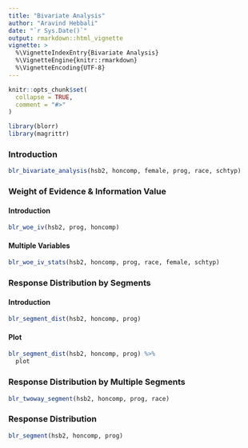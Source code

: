 ```yaml
---
title: "Bivariate Analysis"
author: "Aravind Hebbali"
date: "`r Sys.Date()`"
output: rmarkdown::html_vignette
vignette: >
  %\VignetteIndexEntry{Bivariate Analysis}
  %\VignetteEngine{knitr::rmarkdown}
  %\VignetteEncoding{UTF-8}
---
```


```r
knitr::opts_chunk$set(
  collapse = TRUE,
  comment = "#>"
)
```

```r
library(blorr)
library(magrittr)
```

### Introduction

```r
blr_bivariate_analysis(hsb2, honcomp, female, prog, race, schtyp)
```

### Weight of Evidence & Information Value

#### Introduction

```r
blr_woe_iv(hsb2, prog, honcomp)
```

#### Multiple Variables

```r
blr_woe_iv_stats(hsb2, honcomp, prog, race, female, schtyp)
```

### Response Distribution by Segments

#### Introduction

```r
blr_segment_dist(hsb2, honcomp, prog)
```

#### Plot

```r
blr_segment_dist(hsb2, honcomp, prog) %>%
  plot
```

### Response Distribution by Multiple Segments

```r
blr_twoway_segment(hsb2, honcomp, prog, race)
```

### Response Distribution

```r
blr_segment(hsb2, honcomp, prog)
```


